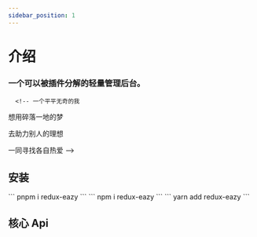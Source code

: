 ```yaml
---
sidebar_position: 1
---
```



# 介绍

<h3>一个可以被插件分解的轻量管理后台。</h3>

      <!-- 一个平平无奇的我

想用碎落一地的梦

去助力别人的理想

一同寻找各自热爱 -->

## 安装

<Tabs>
	<TabItem value="pnpm" label="pnpm" default>
		``` pnpm i redux-eazy ```
	</TabItem>
	<TabItem value="npm" label="npm">
		``` npm i redux-eazy ```
	</TabItem>
	<TabItem value="yarn" label="yarn">
		``` yarn add redux-eazy ```
	</TabItem>
</Tabs>

## 核心 Api
